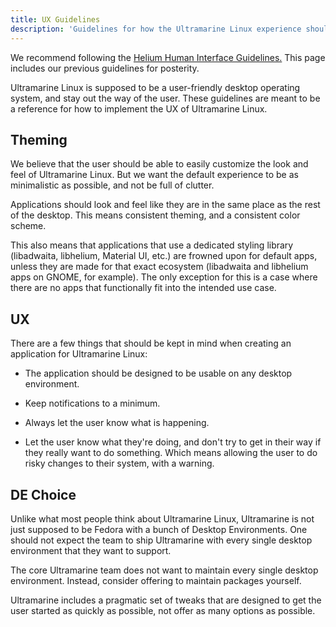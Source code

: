 ```yaml
---
title: UX Guidelines
description: 'Guidelines for how the Ultramarine Linux experience should be designed.'
---
```


<Alert type="info">
  
We recommend following the [Helium Human Interface Guidelines.](https://developer.fyralabs.com/helium/hig/introduction) This page includes our previous guidelines for posterity.
  
 </Alert>


Ultramarine Linux is supposed to be a user-friendly desktop operating system, and stay out the way of the user. These guidelines are meant to be a reference for how to implement the UX of Ultramarine Linux.

## Theming

We believe that the user should be able to easily customize the look and feel of Ultramarine Linux. But we want the default experience to be as minimalistic as possible, and not be full of clutter.

Applications should look and feel like they are in the same place as the rest of the desktop. This means consistent theming, and a consistent color scheme.

This also means that applications that use a dedicated styling library (libadwaita, libhelium, Material UI, etc.) are frowned upon for default apps, unless they are made for that exact ecosystem (libadwaita and libhelium apps on GNOME, for example).
The only exception for this is a case where there are no apps that functionally fit into the intended use case.

## UX

There are a few things that should be kept in mind when creating an application for Ultramarine Linux:

- The application should be designed to be usable on any desktop environment.

- Keep notifications to a minimum.

- Always let the user know what is happening.

- Let the user know what they're doing, and don't try to get in their way if they really want to do something. Which means allowing the user to do risky changes to their system, with a warning.


## DE Choice

Unlike what most people think about Ultramarine Linux, Ultramarine is not just supposed to be Fedora with a bunch of Desktop Environments. One should not expect the team to ship Ultramarine with every single desktop environment that they want to support.

The core Ultramarine team does not want to maintain every single desktop environment. Instead, consider offering to maintain packages yourself.

Ultramarine includes a pragmatic set of tweaks that are designed to get the user started as quickly as possible, not offer as many options as possible.
